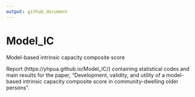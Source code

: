 ```yaml
---
output: github_document
---
```


<!-- README.md is generated from README.Rmd. Please edit that file -->

# Model_IC 
Model-based intrinsic capacity composite score

Report (https://yhpua.github.io/Model_IC/) containing statistical codes and main results for the paper, "Development, validity, and utility of a model-based intrinsic capacity composite score in community-dwelling older persons".


 
